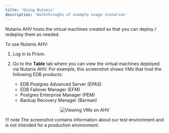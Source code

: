 ```yaml
---
title: 'Using Nutanix'
description: 'Walkthroughs of example usage scenarios'
---
```


Nutanix AHV hosts the virtual machines created so that you can deploy / redeploy them as needed.

To use Nutanix AHV:

1. Log in to Prism.

1. Go to the **Table** tab where you can view the virtual machines deployed via Nutanix AHV. For example, this screenshot shows VMs that host the following EDB products:

    - EDB Postgres Advanced Server (EPAS)
    - EDB Failover Manager (EFM)
    - Postgres Enterprise Manager (PEM)
    - Backup Recovery Manager (Barman)


<p align="center">
  <img  alt="Viewing VMs on AHV" src="Images/IntegrationViews.png">
</p>

!!! note
    The screenshot contains information about our test environment and is not intended for a production environment.
